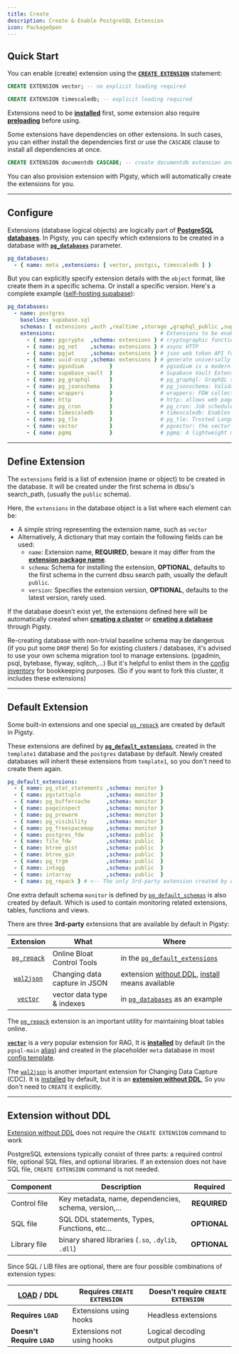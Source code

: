 ```yaml
---
title: Create
description: Create & Enable PostgreSQL Extension
icon: PackageOpen
---
```



## Quick Start

You can enable (create) extension using the [**`CREATE EXTENSION`**](https://www.postgresql.org/docs/current/sql-createextension.html) statement:

```sql tab="vector"
CREATE EXTENSION vector; -- no explicit loading required
```
```sql tab="timescaledb"
CREATE EXTENSION timescaledb; -- explicit loading required
```

Extensions need to be [**installed**](/pgsql/ext/install) first, some extension also require [**preloading**](/pgsql/ext/config) before using.

Some extensions have dependencies on other extensions.
In such cases, you can either install the dependencies first
or use the `CASCADE` clause to install all dependencies at once.

```sql
CREATE EXTENSION documentdb CASCADE; -- create documentdb extension and all its dependencies
```

You can also provision extension with Pigsty, which will automatically create the extensions for you.


------

## Configure

Extensions (database logical objects) are logically part of [**PostgreSQL databases**](/pgsql/db).
In Pigsty, you can specify which extensions to be created in a database with [**`pg_databases`**](/pgsql/param#pg_databases) parameter.

```yaml
pg_databases:
  - { name: meta ,extensions: [ vector, postgis, timescaledb ] }
```

But you can explicitly specify extension details with the `object` format, like create them in a specific schema.
Or install a specific version. Here's a complete example ([self-hosting supabase](/app/supabase)):

```yaml
pg_databases:
  - name: postgres
    baseline: supabase.sql
    schemas: [ extensions ,auth ,realtime ,storage ,graphql_public ,supabase_functions ,_analytics ,_realtime ]
    extensions:                                 # Extensions to be enabled in the postgres database
      - { name: pgcrypto  ,schema: extensions } # cryptographic functions
      - { name: pg_net    ,schema: extensions } # async HTTP
      - { name: pgjwt     ,schema: extensions } # json web token API for postgres
      - { name: uuid-ossp ,schema: extensions } # generate universally unique identifiers (UUIDs)
      - { name: pgsodium        }               # pgsodium is a modern cryptography library for Postgres.
      - { name: supabase_vault  }               # Supabase Vault Extension
      - { name: pg_graphql      }               # pg_graphql: GraphQL support
      - { name: pg_jsonschema   }               # pg_jsonschema: Validate json schema
      - { name: wrappers        }               # wrappers: FDW collections
      - { name: http            }               # http: allows web page retrieval inside the database.
      - { name: pg_cron         }               # pg_cron: Job scheduler for PostgreSQL
      - { name: timescaledb     }               # timescaledb: Enables scalable inserts and complex queries for time-series data
      - { name: pg_tle          }               # pg_tle: Trusted Language Extensions for PostgreSQL
      - { name: vector          }               # pgvector: the vector similarity search
      - { name: pgmq            }               # pgmq: A lightweight message queue like AWS SQS and RSMQ
```

--------

## Define Extension

The `extensions` field is a list of extension (name or object) to be created in the database.
It will be created under the first schema in dbsu's search_path, (usually the `public` schema).

Here, the `extensions` in the database object is a list where each element can be:

- A simple string representing the extension name, such as `vector`
- Alternatively, A dictionary that may contain the following fields can be used:
  - `name`: Extension name, **REQUIRED**, beware it may differ from the [**extension package name**](/pgsql/ext/pkg).
  - `schema`: Schema for installing the extension, **OPTIONAL**, defaults to the first schema in the current dbsu search path, usually the default `public`.
  - `version`: Specifies the extension version, **OPTIONAL**, defaults to the latest version, rarely used.

If the database doesn’t exist yet, the extensions defined here will be automatically created when [**creating a cluster**](/pgsql/admin#create-cluster) or [**creating a database**](/pgsql/admin#create-database) through Pigsty.

Re-creating database with non-trivial baseline schema may be dangerous (if you put some `DROP` there)
So for existing clusters / databases, it's advised to use your own schema migration tool to manage extensions. (pgadmin, psql, bytebase, flyway, sqlitch,...)
But it's helpful to enlist them in the [config inventory](/docs/config/inventory) for bookkeeping purposes. (So if you want to fork this cluster, it includes these extensions)



------

## Default Extension

Some built-in extensions and one special [`pg_repack`](/e/pg_repack) are created by default in Pigsty.

These extensions are defined by [**`pg_default_extensions`**](/pgsql/param#pg_default_extensions), created in the `template1` database and the `postgres` database by default.
Newly created databases will inherit these extensions from `template1`, so you don't need to create them again.

```yaml
pg_default_extensions:
  - { name: pg_stat_statements ,schema: monitor }
  - { name: pgstattuple        ,schema: monitor }
  - { name: pg_buffercache     ,schema: monitor }
  - { name: pageinspect        ,schema: monitor }
  - { name: pg_prewarm         ,schema: monitor }
  - { name: pg_visibility      ,schema: monitor }
  - { name: pg_freespacemap    ,schema: monitor }
  - { name: postgres_fdw       ,schema: public  }
  - { name: file_fdw           ,schema: public  }
  - { name: btree_gist         ,schema: public  }
  - { name: btree_gin          ,schema: public  }
  - { name: pg_trgm            ,schema: public  }
  - { name: intagg             ,schema: public  }
  - { name: intarray           ,schema: public  }
  - { name: pg_repack } # <-- The only 3rd-party extension created by default
```

One extra default schema `monitor` is defined by [`pg_default_schemas`](/pgsql/param#pg_default_schemas) is also created by default.
Which is used to contain monitoring related extensions, tables, functions and views.

There are three **3rd-party** extensions that are available by default in Pigsty:

|           Extension           | What                          | Where                                                                                                   |
|:-----------------------------:|-------------------------------|---------------------------------------------------------------------------------------------------------|
| [`pg_repack`](/e/pg_repack) | Online Bloat Control  Tools   | in the [`pg_default_extensions`](/pgsql/param#pg_default_extensions)                               |
|  [`wal2json`](/e/wal2json)  | Changing data capture in JSON | extension [without DDL](/ext/list/attr#without-ddl), [install](/pgsql/ext/install) means available |
|    [`vector`](/e/vector)    | vector data type & indexes    | in [`pg_databases`](/pgsql/param#pg_databases)  as an example                                      |

The [`pg_repack`](/e/pg_repack) extension is an important utility for maintaining bloat tables online.

[**`vector`**](/e/vector) is a very popular extension for RAG,
It is [**installed**](/pgsql/ext/install) by default (in the `pgsql-main` [alias](/pgsql/ext/pkg)) and created in the placeholder `meta` database in most [config template](/docs/config/template).

The [`wal2json`](/e/wal2json) is another important extension for Changing Data Capture (CDC). It is [installed](/pgsql/ext/install) by default, but it is an [**extension without DDL**](#extension-without-ddl),
So you don't need to `CREATE` it explicitly.


------

## Extension without DDL

[Extension without DDL](/ext/list/attr#without-ddl) does not require the `CREATE EXTENSION` command to work

PostgreSQL extensions typically consist of three parts: a required control file, optional SQL files, and optional libraries.
If an extension does not have SQL file, `CREATE EXTENSION` command is not needed.

| Component    | Description                                           | Required     |
|--------------|-------------------------------------------------------|:------------:|
| Control file | Key metadata, name, dependencies, schema, version,... | **REQUIRED** |
| SQL file     | SQL DDL statements, Types, Functions, etc...          | **OPTIONAL** |
| Library file | binary shared libraries (`.so`, `.dylib`, `.dll`)     | **OPTIONAL** |

Since SQL / LIB files are optional, there are four possible combinations of extension types:

| **[LOAD](/pgsql/ext/config) / DDL** | Requires `CREATE EXTENSION` | Doesn't require `CREATE EXTENSION` |
|------------------------------------------|-----------------------------|------------------------------------|
| **Requires `LOAD`**                      | Extensions using hooks      | Headless extensions                |
| **Doesn't Require `LOAD`**               | Extensions not using hooks  | Logical decoding output plugins    |

